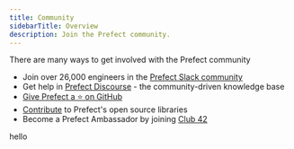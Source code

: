 ```yaml
---
title: Community
sidebarTitle: Overview
description: Join the Prefect community.
---
```


There are many ways to get involved with the Prefect community

- Join over 26,000 engineers in the [Prefect Slack community](https://prefect.io/slack)
- Get help in [Prefect Discourse](https://discourse.prefect.io/) - the community-driven knowledge base
- [Give Prefect a ⭐️ on GitHub](https://github.com/PrefectHQ/prefect)
- [Contribute](/3.0rc/contributing/overview/) to Prefect's open source libraries
- Become a Prefect Ambassador by joining [Club 42](https://www.prefect.io/community/club-42/)

hello